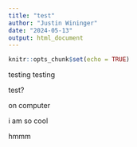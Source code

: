 ```yaml
---
title: "test"
author: "Justin Wininger"
date: "2024-05-13"
output: html_document
---
```


```r
knitr::opts_chunk$set(echo = TRUE)
```

testing testing

test?

on computer

i am so cool

hmmm
